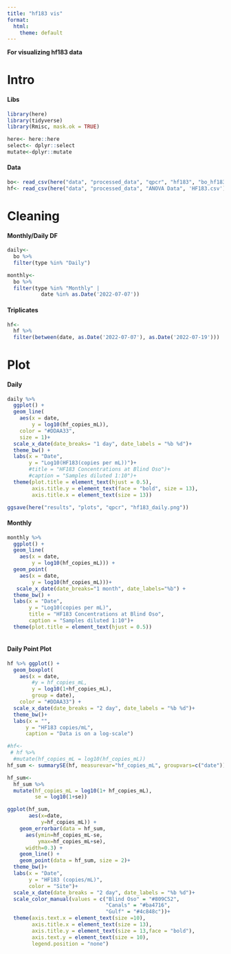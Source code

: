 ```yaml
---
title: "hf183 vis"
format:
  html:
    theme: default
---
```


**For visualizing hf183 data**

# Intro

#### Libs

```r
library(here)
library(tidyverse)
library(Rmisc, mask.ok = TRUE)
```

```r
here<- here::here
select<- dplyr::select
mutate<-dplyr::mutate
```

#### Data

```r
bo<- read_csv(here("data", "processed_data", "qpcr", "hf183", "bo_hf183.csv"))
hf<- read_csv(here("data", "processed_data", "ANOVA Data", 'HF183.csv'))
```

# Cleaning

#### Monthly/Daily DF

```r
daily<-
  bo %>%
  filter(type %in% "Daily")

monthly<-
  bo %>%
  filter(type %in% "Monthly" |
           date %in% as.Date('2022-07-07'))
```

#### Triplicates

```r
hf<-
  hf %>%
  filter(between(date, as.Date('2022-07-07'), as.Date('2022-07-19')))
```

# Plot

#### Daily

```r
daily %>%
  ggplot() + 
  geom_line(
    aes(x = date, 
        y = log10(hf_copies_mL)),
    color = "#DDAA33",
    size = 1)+
  scale_x_date(date_breaks= "1 day", date_labels = "%b %d")+
  theme_bw() +
  labs(x = "Date",
       y = "Log10(HF183(copies per mL))")+
       #title = "HF183 Concentrations at Blind Oso")+
       #caption = "Samples diluted 1:10")+
  theme(plot.title = element_text(hjust = 0.5),
        axis.title.y = element_text(face = "bold", size = 13),
        axis.title.x = element_text(size = 13))

ggsave(here("results", "plots", "qpcr", "hf183_daily.png"))
```

#### Monthly

```r
monthly %>%
  ggplot() + 
  geom_line(
    aes(x = date, 
        y = log10(hf_copies_mL))) +
  geom_point(
    aes(x = date, 
        y = log10(hf_copies_mL)))+
   scale_x_date(date_breaks="1 month", date_labels="%b") +
  theme_bw() + 
  labs(x = "Date", 
       y = "Log10(copies per mL)",
       title = "HF183 Concentrations at Blind Oso",
       caption = "Samples diluted 1:10")+
  theme(plot.title = element_text(hjust = 0.5))
   
```

#### Daily Point Plot

```r
hf %>% ggplot() +
  geom_boxplot(
    aes(x = date, 
        #y = hf_copies_mL, 
        y = log10(1+hf_copies_mL),
        group = date),
    color = "#DDAA33") +
  scale_x_date(date_breaks = "2 day", date_labels = "%b %d")+
  theme_bw()+
  labs(x = "",
      y = "HF183 copies/mL",
      caption = "Data is on a log-scale")
```

```r
#hf<-
 # hf %>%
  #mutate(hf_copies_mL = log10(hf_copies_mL))
hf_sum <- summarySE(hf, measurevar="hf_copies_mL", groupvars=c("date")) 
```

```r
hf_sum<-
  hf_sum %>%
  mutate(hf_copies_mL = log10(1+ hf_copies_mL),
         se = log10(1+se))

ggplot(hf_sum, 
       aes(x=date, 
           y=hf_copies_mL)) + 
    geom_errorbar(data = hf_sum,
      aes(ymin=hf_copies_mL-se, 
          ymax=hf_copies_mL+se), 
      width=0.3) +
    geom_line() +
    geom_point(data = hf_sum, size = 2)+
  theme_bw()+
  labs(x = "Date",
       y = "HF183 (copies/mL)",
       color = "Site")+
  scale_x_date(date_breaks = "2 day", date_labels = "%b %d")+
  scale_color_manual(values = c("Blind Oso" = "#809C52",
                                "Canals" = "#ba4716",
                                "Gulf" = "#4c848c"))+
  theme(axis.text.x = element_text(size =10),
        axis.title.x = element_text(size = 13),
        axis.title.y = element_text(size = 13,face = "bold"),
        axis.text.y = element_text(size = 10),
        legend.position = "none") 

```
